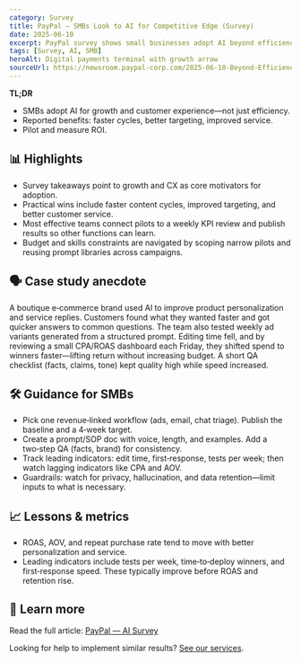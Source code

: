 ```yaml
---
category: Survey
title: PayPal — SMBs Look to AI for Competitive Edge (Survey)
date: 2025-06-10
excerpt: PayPal survey shows small businesses adopt AI beyond efficiency—seeking growth and competitive advantage.
tags: [Survey, AI, SMB]
heroAlt: Digital payments terminal with growth arrow
sourceUrl: https://newsroom.paypal-corp.com/2025-06-10-Beyond-Efficiency-Small-Businesses-Look-to-AI-for-Competitive-Edge%2C-New-Survey-Shows
---
```


**TL;DR**

- SMBs adopt AI for growth and customer experience—not just efficiency.
- Reported benefits: faster cycles, better targeting, improved service.
- Pilot and measure ROI.

## 📊 Highlights

- Survey takeaways point to growth and CX as core motivators for adoption.
- Practical wins include faster content cycles, improved targeting, and better customer service.
- Most effective teams connect pilots to a weekly KPI review and publish results so other functions can learn.
- Budget and skills constraints are navigated by scoping narrow pilots and reusing prompt libraries across campaigns.

## 🗣 Case study anecdote

A boutique e‑commerce brand used AI to improve product personalization and service replies. Customers found what they wanted faster and got quicker answers to common questions. The team also tested weekly ad variants generated from a structured prompt. Editing time fell, and by reviewing a small CPA/ROAS dashboard each Friday, they shifted spend to winners faster—lifting return without increasing budget. A short QA checklist (facts, claims, tone) kept quality high while speed increased.

## 🛠 Guidance for SMBs

- Pick one revenue‑linked workflow (ads, email, chat triage). Publish the baseline and a 4‑week target.
- Create a prompt/SOP doc with voice, length, and examples. Add a two‑step QA (facts, brand) for consistency.
- Track leading indicators: edit time, first‑response, tests per week; then watch lagging indicators like CPA and AOV.
- Guardrails: watch for privacy, hallucination, and data retention—limit inputs to what is necessary.

## 📈 Lessons & metrics

- ROAS, AOV, and repeat purchase rate tend to move with better personalization and service.
- Leading indicators include tests per week, time‑to‑deploy winners, and first‑response speed. These typically improve before ROAS and retention rise.

## 🔗 Learn more

Read the full article: <a href="https://newsroom.paypal-corp.com/2025-06-10-Beyond-Efficiency-Small-Businesses-Look-to-AI-for-Competitive-Edge%2C-New-Survey-Shows" target="_blank" rel="noopener noreferrer">PayPal — AI Survey</a>

Looking for help to implement similar results? <a href="/services">See our services</a>.
